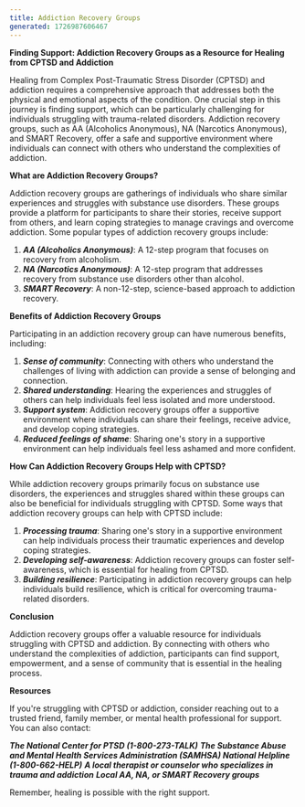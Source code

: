 ---
title: Addiction Recovery Groups
generated: 1726987606467
---

**Finding Support: Addiction Recovery Groups as a Resource for Healing from CPTSD and Addiction**

Healing from Complex Post-Traumatic Stress Disorder (CPTSD) and addiction requires a comprehensive approach that addresses both the physical and emotional aspects of the condition. One crucial step in this journey is finding support, which can be particularly challenging for individuals struggling with trauma-related disorders. Addiction recovery groups, such as AA (Alcoholics Anonymous), NA (Narcotics Anonymous), and SMART Recovery, offer a safe and supportive environment where individuals can connect with others who understand the complexities of addiction.

**What are Addiction Recovery Groups?**

Addiction recovery groups are gatherings of individuals who share similar experiences and struggles with substance use disorders. These groups provide a platform for participants to share their stories, receive support from others, and learn coping strategies to manage cravings and overcome addiction. Some popular types of addiction recovery groups include:

1. ***AA (Alcoholics Anonymous)***: A 12-step program that focuses on recovery from alcoholism.
2. ***NA (Narcotics Anonymous)***: A 12-step program that addresses recovery from substance use disorders other than alcohol.
3. ***SMART Recovery***: A non-12-step, science-based approach to addiction recovery.

**Benefits of Addiction Recovery Groups**

Participating in an addiction recovery group can have numerous benefits, including:

1. ***Sense of community***: Connecting with others who understand the challenges of living with addiction can provide a sense of belonging and connection.
2. ***Shared understanding***: Hearing the experiences and struggles of others can help individuals feel less isolated and more understood.
3. ***Support system***: Addiction recovery groups offer a supportive environment where individuals can share their feelings, receive advice, and develop coping strategies.
4. ***Reduced feelings of shame***: Sharing one's story in a supportive environment can help individuals feel less ashamed and more confident.

**How Can Addiction Recovery Groups Help with CPTSD?**

While addiction recovery groups primarily focus on substance use disorders, the experiences and struggles shared within these groups can also be beneficial for individuals struggling with CPTSD. Some ways that addiction recovery groups can help with CPTSD include:

1. ***Processing trauma***: Sharing one's story in a supportive environment can help individuals process their traumatic experiences and develop coping strategies.
2. ***Developing self-awareness***: Addiction recovery groups can foster self-awareness, which is essential for healing from CPTSD.
3. ***Building resilience***: Participating in addiction recovery groups can help individuals build resilience, which is critical for overcoming trauma-related disorders.

**Conclusion**

Addiction recovery groups offer a valuable resource for individuals struggling with CPTSD and addiction. By connecting with others who understand the complexities of addiction, participants can find support, empowerment, and a sense of community that is essential in the healing process.

**Resources**

If you're struggling with CPTSD or addiction, consider reaching out to a trusted friend, family member, or mental health professional for support. You can also contact:

***The National Center for PTSD (1-800-273-TALK)***
***The Substance Abuse and Mental Health Services Administration (SAMHSA) National Helpline (1-800-662-HELP)***
***A local therapist or counselor who specializes in trauma and addiction***
***Local AA, NA, or SMART Recovery groups***

Remember, healing is possible with the right support.
